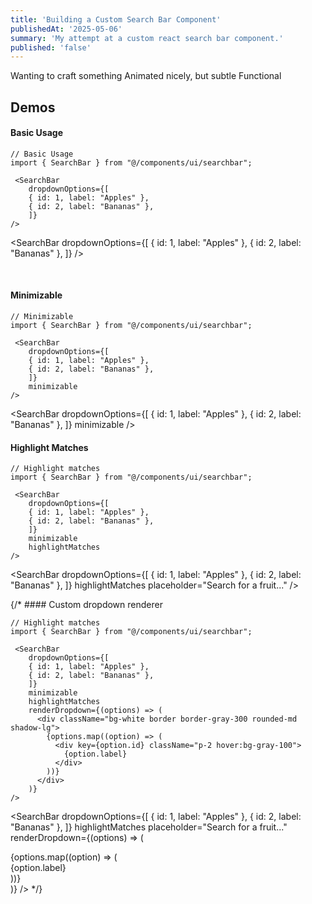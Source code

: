 ```yaml
---
title: 'Building a Custom Search Bar Component'
publishedAt: '2025-05-06'
summary: 'My attempt at a custom react search bar component.'
published: 'false'
---
```



Wanting to craft something 
Animated nicely, but subtle
Functional


## Demos


#### Basic Usage
```tsx
// Basic Usage
import { SearchBar } from "@/components/ui/searchbar";

 <SearchBar
    dropdownOptions={[
    { id: 1, label: "Apples" },
    { id: 2, label: "Bananas" },
    ]}  
/>

```

 <SearchBar
    dropdownOptions={[
    { id: 1, label: "Apples" },
    { id: 2, label: "Bananas" },
    ]}
/>

&nbsp;
&nbsp;
&nbsp;
&nbsp;


#### Minimizable
```tsx
// Minimizable
import { SearchBar } from "@/components/ui/searchbar";

 <SearchBar
    dropdownOptions={[
    { id: 1, label: "Apples" },
    { id: 2, label: "Bananas" },
    ]}
    minimizable
/>

```




 <SearchBar
    dropdownOptions={[
    { id: 1, label: "Apples" },
    { id: 2, label: "Bananas" },
    ]}
    minimizable
/>

#### Highlight Matches

```tsx
// Highlight matches
import { SearchBar } from "@/components/ui/searchbar";

 <SearchBar
    dropdownOptions={[
    { id: 1, label: "Apples" },
    { id: 2, label: "Bananas" },
    ]}
    minimizable
    highlightMatches
/>

```


 <SearchBar
  dropdownOptions={[
    { id: 1, label: "Apples" },
    { id: 2, label: "Bananas" },
    ]}
    highlightMatches
    placeholder="Search for a fruit..."
/>


   <div className="p-6 rounded-lg">
          <SearchBar
            dropdownOptions={[
    { id: 1, label: "Apples" },
    { id: 2, label: "Bananas" },
    ]}
            width="300px"
            height="60px"
            placeholder="Custom sized search bar..."
          />
        </div>


{/* #### Custom dropdown renderer
 
```tsx
// Highlight matches
import { SearchBar } from "@/components/ui/searchbar";

 <SearchBar
    dropdownOptions={[
    { id: 1, label: "Apples" },
    { id: 2, label: "Bananas" },
    ]}
    minimizable
    highlightMatches
    renderDropdown={(options) => (
      <div className="bg-white border border-gray-300 rounded-md shadow-lg">
        {options.map((option) => (
          <div key={option.id} className="p-2 hover:bg-gray-100">
            {option.label}
          </div>
        ))}
      </div>
    )}
/>

```


 <SearchBar
  dropdownOptions={[
    { id: 1, label: "Apples" },
    { id: 2, label: "Bananas" },
    ]}
    highlightMatches
    placeholder="Search for a fruit..."
    renderDropdown={(options) => (
      <div className="bg-white border border-gray-300 rounded-md shadow-lg">
        {options.map((option) => (
          <div key={option.id} className="p-2 hover:bg-gray-100">
            {option.label}
          </div>
        ))}
      </div>
    )}
/> */}
